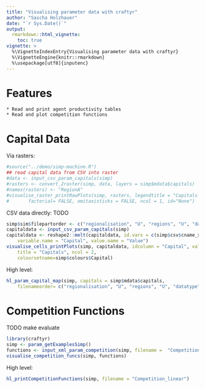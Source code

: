 ```yaml
---
title: "Visualising parameter data with craftyr"
author: "Sascha Holzhauer"
date: "`r Sys.Date()`"
output: 
  rmarkdown::html_vignette:
    toc: true
vignette: >
  %\VignetteIndexEntry{Visualising parameter data with craftyr}
  %\VignetteEngine{knitr::rmarkdown}
  %\usepackage[utf8]{inputenc}
---
```


# Features

	* Read and print agent productivity tables
	* Read and plot competition functions


# Capital Data

Via rasters:
```r
#source("../demo/simp-machine.R")
## read capital data from CSV into raster
#data <- input_csv_param_capitals(simp)
#rasters <- convert_2raster(simp, data, layers = simp$mdata$capitals)
#names(rasters) <- "RegionA"
#visualise_raster_printRawPlots(simp, rasters, legendtitle = "Capitals Example", 
#		factorial= FALSE, omitaxisticks = FALSE, ncol = 1, id="None")
```

CSV data directly:
TODO
```r
simp$sim$filepartorder <- c("regionalisation", "U", "regions", "U", "datatype")
capitaldata <- input_csv_param_capitals(simp)
capitaldata <- reshape2::melt(capitaldata, id.vars = c(simp$csv$cname_x, simp$csv$cname_y),
	variable.name = "Capital", value.name = "Value")
visualise_cells_printPlots(simp, capitaldata, idcolumn = "Capital", valuecolumn = "Value",
	title = "Capitals", ncol = 2, 
	coloursetname=simp$colours$Capital)
```

High level:
```r
hl_param_capital_map(simp, capitals = simp$mdata$capitals, 
	filenameorder= c("regionalisation", "U", "regions", "U", "datatype"))
```

# Competition Functions

TODO make evaluate
```r
library(craftyr)
simp <- param_getExamplesSimp()
functions <- input_xml_param_competition(simp, filename =  "Competition_linear")
visualise_competition_funcs(simp, functions)
```

High level:
```r
hl_printCompetitionFunctions(simp, filename = "Competition_linear")
```
